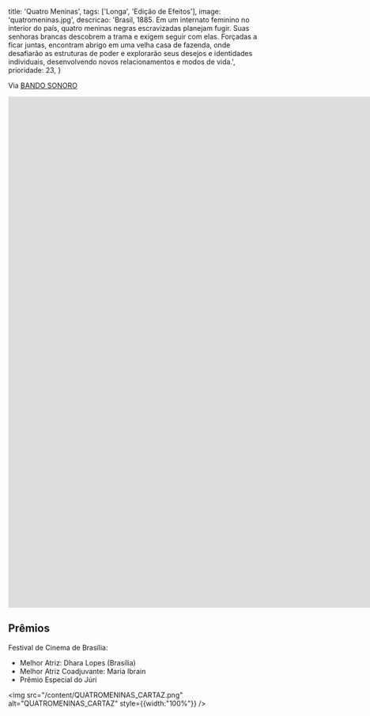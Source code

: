   title: 'Quatro Meninas',
  tags: ['Longa', 'Edição de Efeitos'],
  image: 'quatromeninas.jpg',
  descricao: 'Brasil, 1885. Em um internato feminino no interior do país, quatro meninas negras escravizadas planejam fugir. Suas senhoras brancas descobrem a trama e exigem seguir com elas. Forçadas a ficar juntas, encontram abrigo em uma velha casa de fazenda, onde desafiarão as estruturas de poder e explorarão seus desejos e identidades individuais, desenvolvendo novos relacionamentos e modos de vida.',
  prioridade: 23,
}

Via <a href="https://bandosonoro.com.br/" target="_blank">BANDO SONORO</a>

<iframe width="1840" height="1035" src="https://www.youtube.com/embed/xwWjaaF0J5w?si=OlCNcmAQjp-OhyRg" title="YouTube video player" frameborder="0" allow="accelerometer; autoplay; clipboard-write; encrypted-media; gyroscope; picture-in-picture; web-share" referrerpolicy="strict-origin-when-cross-origin" allowfullscreen></iframe>

## Prêmios
Festival de Cinema de Brasília:
- Melhor Atriz: Dhara Lopes (Brasília)
- Melhor Atriz Coadjuvante: Maria Ibrain
- Prêmio Especial do Júri

 <img src="/content/QUATROMENINAS_CARTAZ.png" alt="QUATROMENINAS_CARTAZ" style={{width:"100%"}} />
